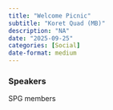 ```yaml
---
title: "Welcome Picnic"
subtitle: "Koret Quad (MB)"
description: "NA"
date: "2025-09-25"
categories: [Social]
date-format: medium 
---
```


### Speakers  
SPG members




